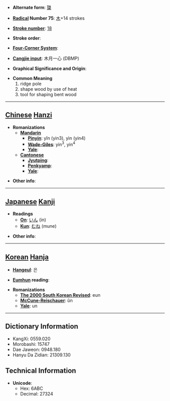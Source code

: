 * '''Alternate form''': [[櫽]]

* '''[[Wiktionary:Chinese radical index| Radical]] Number 75''': [[Wiktionary:Chinese radical index 木|木]]+14 strokes

* '''[[Wiktionary:Chinese total strokes index|Stroke number]]''': [[Wiktionary:Chinese total strokes index 18|18]]

* '''Stroke order''': 

* '''[[Wiktionary:Chinese four corner index|Four-Corner System]]''': 

* '''[[Wiktionary:Chinese Cangjie index|Cangjie input]]''': 木月一心 (DBMP)

* '''Graphical Significance and Origin''': 

* '''Common Meaning'''
*#ridge pole
*# shape wood by use of heat
*# tool for shaping bent wood


----

== [[Chinese]] [[Hanzi]] ==

* '''Romanizations'''
** '''[[Mandarin]]'''
*** '''[[Pinyin]]''': yǐn (yin3), yìn (yin4)
*** '''[[Wade-Giles]]''': yin<sup>3</sup>, yin<sup>4</sup>
*** '''[[Yale]]''': 
** '''[[Cantonese]]'''
*** '''[[Jyutping]]''':
*** '''[[Penkyamp]]''': 
*** '''[[Yale]]''': 

* '''Other info''': 

----

== [[Japanese]] [[Kanji]] ==

* '''Readings'''
** '''[[On]]''': [[いん]] (in)
** '''[[Kun]]''': [[むね]] (mune)

* '''Other info''':  

----

== [[Korean]] [[Hanja]] ==

* '''[[Hangeul]]''': 은

* '''[[Eumhun]] reading''': 

* '''Romanizations'''
** '''[[The 2000 South Korean Revised Romanization|The 2000 South Korean Revised]]''': eun
** '''[[McCune-Reischauer]]''': ŭn
** '''[[Yale]]''': un

----

== Dictionary Information ==

* KangXi: 0559.020
* Morobashi: 15747
* Dae Jaweon: 0948.180
* Hanyu Da Zidian: 21309.130

== Technical Information ==

* '''Unicode''':
** Hex: 6ABC
** Decimal: 27324